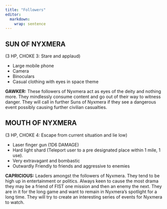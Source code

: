 ```yaml
---
title: "Followers"
editor: 
  markdown: 
    wrap: sentence
---
```


## SUN OF NYXMERA {#sun_nyxmera}

(3 HP, CHOKE 3: Stare and applaud)

- Large mobile phone
- Camera
- Binoculars
- Casual clothing with eyes in space theme

__GAWKER:__ These followers of Nyxmera act as eyes of the deity and nothing more. They mindlessly consume content and go out of their way to witness danger. They will call in further Suns of Nyxmera if they see a dangerous event possibly causing further civilian casualties.

## MOUTH OF NYXMERA {#mouth_nyxmera}

(3 HP, CHOKE 4: Escape from current situation and lie low)

- Laser finger gun (1D6 DAMAGE)
- Hard light shard (Teleport user to a pre designated place within 1 mile, 1 use).
- Very extravagant and bombastic
- Outwardly Friendly to friends and aggressive to enemies

__CAPRICIOUS:__ Leaders amongst the followers of Nyxmera. They tend to be high up in entertainment or politics. Always keen to cause the most drama they may be a friend of FIST one mission and then an enemy the next. They are in it for the long game and want to remain in Nyxmera’s spotlight for a long time.  They will try to create an interesting series of events for Nyxmera to watch.